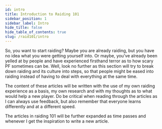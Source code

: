 ```yaml
---
id: intro
title: Introduction to Raiding 101
sidebar_position: 1
sidebar_label: Intro
hide_title: false
hide_table_of_contents: true
slug: /raid101/intro
---
```


So, you want to start raiding? Maybe you are already raiding, but you have no idea what you were getting yourself into. Or maybe, you've already been yelled at by people and have experienced firsthand terror as to how scary PF sometimes can be. Well, look no further as this section will try to break down raiding and its culture into steps, so that people might be eased into raiding instead of having to deal with everything at the same time.

The content of these articles will be written with the use of my own raiding experience as a basis, my own research and with my thoughts as to what would help a new player. Do be critical when reading through the articles as I can always use feedback, but also remember that everyone learns differently and at a different speed.

The articles in raiding 101 will be further expanded as time passes and whenever I get the inspiration to write a new article. 